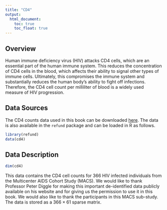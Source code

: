 ```yaml
---
title: "CD4"
output:
  html_document: 
    toc: true
    toc_float: true
---
```


## Overview

Human immune deficiency virus (HIV) attacks CD4 cells, which are an essential part of the human immune system. This reduces the  concentration of CD4 cells in the blood, which affects their ability to signal  other types of immune cells. Ultimately, this compromises the immune system and substantially reduces the human body's ability to fight off infections. Therefore, the CD4 cell count per milliliter of blood is a widely used measure of HIV progression.

## Data Sources

The CD4 counts data used in this book can be downloaded [here](http://ciprianstats.org/sites/default/files/covid19/cd4.RData). The data is also available in the `refund` package and can be loaded in R as follows.

```r
library(refund)
data(cd4)
```

## Data Description

```r
dim(cd4)
```

This data contains the CD4 cell counts for $366$ HIV infected individuals from the Multicenter AIDS Cohort Study (MACS). We would like to thank Professor Peter Diggle for making this important de-identified data publicly available on his website and for giving us the permission to use it in this book. We would also like to thank the participants in this MACS sub-study. The data is stored as a $366 \times 61$ sparse matrix.


